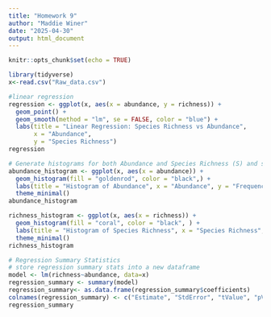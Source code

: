 ```yaml
---
title: "Homework 9"
author: "Maddie Winer"
date: "2025-04-30"
output: html_document
---
```


```r
knitr::opts_chunk$set(echo = TRUE)
```

```r
library(tidyverse)
x<-read.csv("Raw_data.csv")

#linear regression
regression <- ggplot(x, aes(x = abundance, y = richness)) +
  geom_point() +  
  geom_smooth(method = "lm", se = FALSE, color = "blue") +  
  labs(title = "Linear Regression: Species Richness vs Abundance",
       x = "Abundance",
       y = "Species Richness")
regression

# Generate histograms for both Abundance and Species Richness (S) and store the plots
abundance_histogram <- ggplot(x, aes(x = abundance)) +
  geom_histogram(fill = "goldenrod", color = "black",) +
  labs(title = "Histogram of Abundance", x = "Abundance", y = "Frequency") +
  theme_minimal()
abundance_histogram

richness_histogram <- ggplot(x, aes(x = richness)) +
  geom_histogram(fill = "coral", color = "black", ) + 
  labs(title = "Histogram of Species Richness", x = "Species Richness", y = "Frequency") +
  theme_minimal()
richness_histogram

# Regression Summary Statistics
# store regression summary stats into a new dataframe 
model <- lm(richness~abundance, data=x)
regression_summary <- summary(model)
regression_summary<- as.data.frame(regression_summary$coefficients)
colnames(regression_summary) <- c("Estimate", "StdError", "tValue", "pValue")
regression_summary

```
